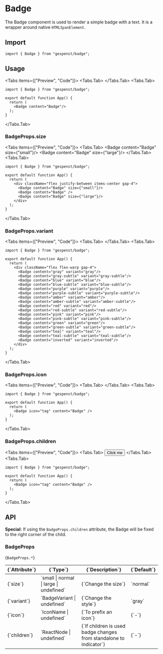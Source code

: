 
# Badge

The Badge component is used to render a simple badge with a text. It is a
wrapper around native `HTMLSpanElement`.

## Import

```tsx
import { Badge } from "gespenst/badge";
```

## Usage

<Tabs items={["Preview", "Code"]}>
  <Tabs.Tab>
    <Card className="grid">
      <Badge className="place-self-center" content="Badge"/>
    </Card>
  </Tabs.Tab>
  <Tabs.Tab>
```tsx
import { Badge } from "gespenst/badge";

export default function App() {
  return (
    <Badge content="Badge"/>
  );
}
 ```
  </Tabs.Tab>
</Tabs>

### BadgeProps.size

<Tabs items={["Preview", "Code"]}>
  <Tabs.Tab>
    <Card className="flex justify-between items-center gap-4">
      <Badge content="Badge" size={"small"}/>
      <Badge content="Badge" />
      <Badge content="Badge" size={"large"}/>
    </Card>
  </Tabs.Tab>
  <Tabs.Tab>
```tsx
import { Badge } from "gespenst/badge";

export default function App() {
  return (
    <div className="flex justify-between items-center gap-4">
      <Badge content="Badge" size={"small"}/>
      <Badge content="Badge" />
      <Badge content="Badge" size={"large"}/>
    </div>
  );
}
 ```
  </Tabs.Tab>
</Tabs>

### BadgeProps.variant

<Tabs items={["Preview", "Code"]}>
  <Tabs.Tab>
    <Card className="flex flex-wrap gap-4">
      <Badge content="gray" variant="gray"/>
      <Badge content="gray-subtle" variant="gray-subtle"/>
      <Badge content="blue" variant="blue"/>
      <Badge content="blue-subtle" variant="blue-subtle"/>
      <Badge content="purple" variant="purple"/>
      <Badge content="purple-subtle" variant="purple-subtle"/>
      <Badge content="amber" variant="amber"/>
      <Badge content="amber-subtle" variant="amber-subtle"/>
      <Badge content="red" variant="red"/>
      <Badge content="red-subtle" variant="red-subtle"/>
      <Badge content="pink" variant="pink"/>
      <Badge content="pink-subtle" variant="pink-subtle"/>
      <Badge content="green" variant="green"/>
      <Badge content="green-subtle" variant="green-subtle"/>
      <Badge content="teal" variant="teal"/>
      <Badge content="teal-subtle" variant="teal-subtle"/>
      <Badge content="inverted" variant="inverted"/>
    </Card>
  </Tabs.Tab>
  <Tabs.Tab>
```tsx
import { Badge } from "gespenst/badge";

export default function App() {
  return (
    <div className="flex flex-warp gap-4">
      <Badge content="gray" variant="gray"/>
      <Badge content="gray-subtle" variant="gray-subtle"/>
      <Badge content="blue" variant="blue"/>
      <Badge content="blue-subtle" variant="blue-subtle"/>
      <Badge content="purple" variant="purple"/>
      <Badge content="purple-subtle" variant="purple-subtle"/>
      <Badge content="amber" variant="amber"/>
      <Badge content="amber-subtle" variant="amber-subtle"/>
      <Badge content="red" variant="red"/>
      <Badge content="red-subtle" variant="red-subtle"/>
      <Badge content="pink" variant="pink"/>
      <Badge content="pink-subtle" variant="pink-subtle"/>
      <Badge content="green" variant="green"/>
      <Badge content="green-subtle" variant="green-subtle"/>
      <Badge content="teal" variant="teal"/>
      <Badge content="teal-subtle" variant="teal-subtle"/>
      <Badge content="inverted" variant="inverted"/>
    </div>
  );
}
 ```
  </Tabs.Tab>
</Tabs>

### BadgeProps.icon

<Tabs items={["Preview", "Code"]}>
  <Tabs.Tab>
    <Card>
      <Badge icon="tag" content="Badge" />
    </Card>
  </Tabs.Tab>
  <Tabs.Tab>
```tsx
import { Badge } from "gespenst/badge";

export default function App() {
  return (
    <Badge icon="tag" content="Badge" />
  );
}
 ```
  </Tabs.Tab>
</Tabs>

### BadgeProps.children

<Tabs items={["Preview", "Code"]}>
  <Tabs.Tab>
    <Card>
      <Badge size="small" icon="tag" content="Badge">
        <Button>Click me</Button>
      </Badge>
    </Card>
  </Tabs.Tab>
  <Tabs.Tab>
```tsx
import { Badge } from "gespenst/badge";

export default function App() {
  return (
    <Badge icon="tag" content="Badge" />
  );
}
 ```
  </Tabs.Tab>
</Tabs>

## API

**Special:** If using the `BadgeProps.children` attribute, the Badge will be
fixed to the right corner of the child.

### BadgeProps

<Text large className="mt-2">{`BadgeProps.*`}</Text>

<div className="mx-2">
  <Table>
    <THead>
      <TR>
        <TH className="border-transparent">{`Attribute`}</TH>
        <TH className="border-transparent">{`Type`}</TH>
        <TH className="border-transparent">{`Description`}</TH>
        <TH className="border-transparent">{`Default`}</TH>
      </TR>
    </THead>
    <TBody>
      <TR>
        <TD className="border-transparent">{`size`}</TD>
        <TD className="border-transparent">
          `small | normal | large | undefined`
        </TD>
        <TD className="border-transparent">{`Change the size`}</TD>
        <TD className="border-transparent">`normal`</TD>
      </TR>
      <TR>
        <TD className="border-transparent">{`variant`}</TD>
        <TD className="border-transparent">`BadgeVariant | undefined`</TD>
        <TD className="border-transparent">{`Change the style`}</TD>
        <TD className="border-transparent">`gray`</TD>
      </TR>
      <TR>
        <TD className="border-transparent">{`icon`}</TD>
        <TD className="border-transparent">`IconName | undefined`</TD>
        <TD className="border-transparent">{`To prefix an icon`}</TD>
        <TD className="border-transparent">{`-`}</TD>
      </TR>
      <TR>
        <TD className="border-transparent">{`children`}</TD>
        <TD className="border-transparent">`ReactNode | undefined`</TD>
        <TD className="border-transparent">{`If children is used badge changes from standalone to indicator`}</TD>
        <TD className="border-transparent">{`-`}</TD>
      </TR>
    </TBody>
  </Table>
</div>
